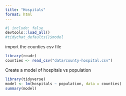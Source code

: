 ```yaml
---
title: "Hospitals"
format: html
---
```


```r
#| include: false
devtools::load_all()
#tidychat_defaults()$model
```

import the counties csv file

```r
library(readr)
counties <- read_csv("data/county-hospital.csv")
```

Create a model of hospitals vs population 

```r
library(tidyverse)
model <- lm(hospitals ~ population, data = counties)
summary(model)
```



